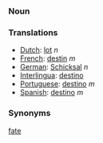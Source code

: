=== Noun ===

=== Translations ===
*[[Dutch]]: [[lot]] ''n''
*[[French]]: [[destin]] ''m''
*[[German]]: [[Schicksal]] ''n''
*[[Interlingua]]: [[destino]]
*[[Portuguese]]: [[destino]] ''m''
*[[Spanish]]: [[destino]] ''m''

=== Synonyms ===
[[fate]]